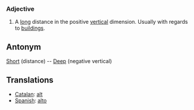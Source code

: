 === Adjective ===
#A [[long]] distance in the positive [[vertical]] dimension.  Usually with regards to [[building]]s.

== Antonym ==
[[Short]] (distance) -- [[Deep]] (negative vertical)

== Translations ==
*[[Catalan]]: [[alt]]
*[[Spanish]]: [[alto]]